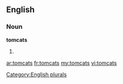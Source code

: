 ==English==

===Noun===
'''tomcats'''

# {{plural of|[[tomcat]]}}

[[Category:English plurals]]

[[ar:tomcats]]
[[fr:tomcats]]
[[my:tomcats]]
[[vi:tomcats]]